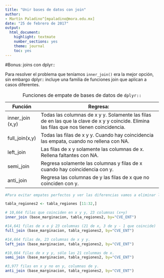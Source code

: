 ```yaml
---
title: "Unir bases de datos con join"
author: 
- Martín Paladino^[mpaladino@mora.edu.mx]
date: "25 de febrero de 2017"
output: 
  html_document: 
    highlight: textmate
    number_sections: yes
    theme: journal
    toc: yes
---
```


#Bonus: joins con dplyr::

Para resolver el problema que teníamos `inner_join()` era la mejor opción, sin embargo dplyr:: incluye una familia de funciones join que aplican a casos diferentes. 

Table: Funciones de empate de bases de datos de `dplyr::`


Función          | Regresa:
-----------------|---------------------------------------------------------------------
inner_join (x,y) | Todas las columnas de x y y. Solamente las filas de en las que la clave de x y y coincide. Elimina las filas que nos tienen coincidencia. 
full_join(x,y)   | Todas las filas de x y y. Cuando hay coincidencia las empata, cuando no rellena con NA.
left_join        | Las filas de x y solamente las columnas de x. Rellena faltantes con NA. 
semi_join        | Regresa solamente las columnas y filas de x cuando hay coincidencia con y. 
anti_join        | Regresa las columnas de y las filas de x que no coinciden con y.


```r
#Para evitar empates perfectos y ver las diferencias vamos a eliminar las 10 primeras filas de tabla_regiones

tabla_regiones2 <- tabla_regiones [11:32,]

# 10,664 filas que coinciden en x y y, 23 columnas (x+y)
inner_join (base_marginacion, tabla_regiones2, by="CVE_ENT")

#14,641 filas de x o ý 23 columnas (21 de x, 3 de y - 1 que coincide)
full_join (base_marginacion, tabla_regiones2, by="CVE_ENT")

#14,664 filas de, 23 columnas de x y y.  
left_join (base_marginacion, tabla_regiones2, by="CVE_ENT") 

#10,664 filas de x y y, sólo las 21 colunmas de x.
semi_join (base_marginacion, tabla_regiones2, by="CVE_ENT") 

#3,977 filas en x y no en y, columnas de y. 
anti_join (base_marginacion, tabla_regiones2, by="CVE_ENT") 
```

